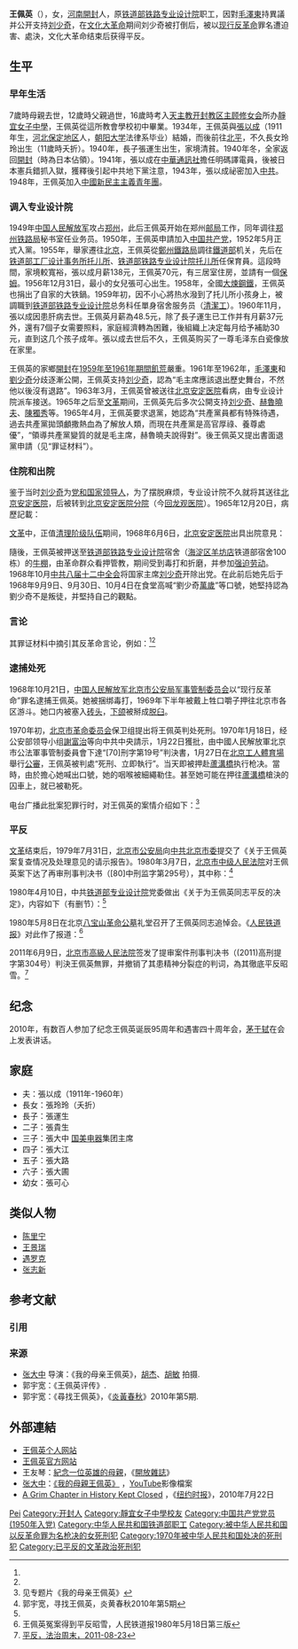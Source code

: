 '''王佩英'''（{{bd|1915年|3月14日|1970年|1月27日}}），女，[[河南|河南]][[開封|開封]]人，原[[铁道部铁路专业设计院|铁道部铁路专业设计院]]职工，因對[[毛澤東|毛澤東]]持異議并公开支持[[刘少奇|刘少奇]]，在[[文化大革命|文化大革命]]期间刘少奇被打倒后，被以[[现行反革命|现行反革命]]罪名遭迫害、處決，文化大革命结束后获得平反。

== 生平 ==
=== 早年生活 ===
7歲時母親去世，12歲時父親過世，16歲時考入[[天主教开封教区|天主教开封教区]][[主顾修女会|主顾修女会]]所办[[靜宜大學|靜宜女子中學]]，王佩英從這所教會學校初中畢業。1934年，王佩英與[[張以成|張以成]]（1911年生，[[河北|河北]][[保定地区|保定地区]]人，[[朝阳大学|朝阳大学]]法律系毕业）結婚，而後前往[[北平|北平]]，不久長女玲玲出生（11歲時夭折）。1940年，長子張運生出生，家境清貧。1940年冬，全家返回[[開封|開封]]（時為日本佔領）。1941年，張以成在[[中華通訊社|中華通訊社]]擔任明碼譯電員，後被日本憲兵錯抓入獄，獲釋後引起中共地下黨注意，1943年，張以成祕密加入[[中共|中共]]。1948年，王佩英加入[[中國新民主主義青年團|中國新民主主義青年團]]。

=== 调入专业设计院 ===
1949年[[中国人民解放军|中国人民解放军]]攻占[[郑州|郑州]]，此后王佩英开始在郑州[[邮局|邮局]]工作，同年调往[[郑州铁路局|郑州铁路局]]秘书室任业务员。1950年，王佩英申請加入[[中国共产党|中国共产党]]，1952年5月正式入黨。1955年，舉家遷往[[北京|北京]]，王佩英從[[鄭州鐵路局|鄭州鐵路局]]調往[[中華人民共和國鐵道部|鐵道部]]机关，先后在[[铁道部工厂设计事务所托儿所|铁道部工厂设计事务所托儿所]]、[[铁道部铁路专业设计院托儿所|铁道部铁路专业设计院托儿所]]任保育員。這段時間，家境較寬裕，張以成月薪138元，王佩英70元，有三居室住房，並請有一個[[保姆|保姆]]。1956年12月31日，最小的女兒張可心出生。1958年，全國[[大跃进|大煉鋼鐵]]，王佩英也捐出了自家的大铁鍋。1959年初，因不小心將热水潑到了托儿所小孩身上，被調職到[[铁道部铁路专业设计院|铁道部铁路专业设计院]]总务科任單身宿舍服务员（[[清潔工|清潔工]]）。1960年11月，張以成因患肝病去世。王佩英月薪為48.5元，除了長子運生已工作并有月薪37元外，還有7個子女需要照料，家庭經濟轉為困難，後組織上决定每月给予補助30元，直到这几个孩子成年。張以成去世后不久，王佩英购买了一尊毛泽东白瓷像放在家里。

王佩英的家鄉[[開封|開封]]在[[三年困难时期|1959年至1961年期間飢荒]]嚴重。1961年至1962年，[[毛澤東|毛澤東]]和[[劉少奇|劉少奇]]分歧逐漸公開，王佩英支持[[刘少奇|刘少奇]]，認為“毛主席應該退出歷史舞台，不然他以後沒有退路”。1963年3月，王佩英曾被送往[[北京安定医院|北京安定医院]]看病，由专业设计院派车接送。1965年之后至[[文革|文革]]期间，王佩英先后多次公開支持[[刘少奇|刘少奇]]、[[赫魯曉夫|赫魯曉夫]]、[[陳獨秀|陳獨秀]]等。1965年4月，王佩英要求退黨，她認為“共產黨員都有特殊待遇，過去共產黨拋頭顱撒熱血為了解放人類，而現在共產黨是高官厚祿、養尊處優”，“領導共產黨變質的就是毛主席，赫魯曉夫說得對”。後王佩英又提出書面退黨申請（见“罪证材料”）。

=== 住院和出院 ===
鉴于当时[[刘少奇|刘少奇]]为[[党和国家领导人|党和国家领导人]]，为了摆脱麻烦，专业设计院不久就将其送往[[北京安定医院|北京安定医院]]，后被转到[[回龙观医院|北京安定医院分院]]（今[[回龙观医院|回龙观医院]]）。1965年12月20日，病歷記載：
{{引用|“治療已達五個月，病情不見好轉，若令其出院對社會影響不好。”}}

[[文革|文革]]中，正值[[清理阶级队伍|清理阶级队伍]]期间，1968年6月6日，[[北京安定医院|北京安定医院]]出具出院意見：
{{引用|68.6.6. 出院診斷證明，經過住院期間觀察，除高血壓病外，目前生活自理如常人，無精神異常，在住院期間思想反動，對黨不滿，經過思想教育仍不改，故由[[铁道部铁路专业设计院|機關]]接出處理。<br><br>醫师  吳志長
}}

隨後，王佩英被押送至[[铁道部铁路专业设计院|铁道部铁路专业设计院]]宿舍（[[海淀区|海淀区]][[羊坊店|羊坊店]]铁道部宿舍100栋）的[[牛棚|牛棚]]，由革命群众看押管教，期间受到毒打和折磨，并参加[[强迫劳动|强迫劳动]]。1968年10月[[中國共產黨第八次全國代表大會|中共八届十二中全会]]将国家主席[[刘少奇|刘少奇]]开除出党。在此前后她先后于1968年9月9日、9月30日、10月4日在食堂高喊“劉少奇[[萬歲|萬歲]]”等口號，她堅持認為劉少奇不是叛徒，并堅持自己的觀點。

=== 言论 ===
其罪证材料中摘引其反革命言论，例如：<ref name=wo/><ref name=guo/>

{{引用|……<br><br>
□，共党居功今何在？青眼看人万里情，党员为民新风尚。<br>
□，共产党员爱解放。骄傲自满失败了，当家作主为个人。<br>
□，党员家丰衣足食。人民生活不堪言。衣食住行真艰难。<br>
□，共党居功。铁打江山。共产党员。着上马衣。升官发财。躍武扬威。骑在民身。作威作富。任意[[剥削|剥消]]，劳苦大众。只顾自己，不为人民。<br>
……<br>
7，共产党领袖[[毛泽东|毛泽东]]，您领导人民干革命，走新[[资本主义|资本主义]]道路……<br>
8，共产党领袖毛泽东，[[共产主义|共产主义]]百年来到。六亿人民抬手而来。<br>
9，[[四大家族_(蒋宋孔陈)|四大家族]]都走逃。五大家族毛泽东。人民财产归你手。<br>
10，[[世界大战|世界大战]]就要起，那里是太平仓呀！那里是安全地……<br>
11，中国人民又作[[美国|美]]奴，请向谁来解放我国民。祝向谁能解放中国人<br>
12，敬爱党，[[唯心主义|维心主义]]。革心的人，良好派。彻底解放中国……<br>
13，定要解放[[台湾岛|台湾岛]]。受苦受难同胞们。[[蒋介石|蒋介石]]有功之臣。<br>
14，共产党不要再落后也□要领导人民[[开倒车|开道车]]。中国人不愿随你[[西方|西]]行。因此定要打倒共产党。<br>
15，中国人民大翻身。全党全民专政权。自由平等□实现。<br>
16，社会主义优越性。社会主义的完成，归功于全党全民。<br>
17，敬爱信仰[[周总理|周总理]]，千辛万苦作外交，一心一意为人民。<br>
18，[[周恩来|总理]]生活一贯制，终身目的为人类，主义总理来实现。<br>
19，敬爱崇拜[[刘少奇|刘主席]]，辛辛苦苦写[[论共产党员的修养|作品]]，教育人民一条心。<br>
20，先祖革命我继续，代代传教儿孙们，全家信党万万年。<br>
21，共产党呀！共产党啊！[[毛泽东|毛泽东]]呀！毛泽东啊！<br>
22，人民对您客气。[[毛泽东|毛主席]]，请您自己跳下政治舞台吧！<br>
否则全国人民，夺政权，怒气冲天那时您怎好退步？<br>
23，共产党员王佩英是有罪之人。从今以后我退党，一生再不信。<br>
24，因無意義没目的。誓死不信不信一定坚决坚决不信仰共产党。<br>
退党退党速办退党手续交我本人。<br>
谁在拉权我谁是[[六月蛋|陆月蛋]]，谁再教育我同上。<br>
若对我有明确正意的处理。一人做事一人担，自心情願。总之為六億人民利益出發的，絕不考虑自己，更不顧息自己一切。<br>
25，共产党书记[[王世彦|王世彦]]您好请您给我速办退党手续。<br>
感激共产党组织感谢您。请批准我退党吧！<center>王佩英自述自写7.12</center><br>
20.21.22<center>共产党员政治衰退</center><center>党民待他无可救药</center><center>共产党失败理当然</center>
……<br><br>
“我不愿当人民的罪人，我要退党，共产党虽然前一段革命有功，但现在被胜利冲昏了头脑，停止不前了，已经站在人民头上压迫人民了。”<br>
“共产党员都有特殊待遇。过去共产党抛头颅洒热血是为解放人类，而现在共产党是高官厚禄养尊处优。”<br>
“我已向组织部正式宣誓，我右手打倒[[共产党|共产党]]，左手打倒[[国民党反动派|反动派]]，双手打倒全世界[[人民公敌|人民公敌]]。”<br>
“[[陈独秀|陈独秀]]是好人，应该永远纪念他。”<br>
“看看现在共产党的领导干部，就是高官厚禄养尊处优。组织部李部长一天皮鞋革履西服洋装的，是个漂亮的纸人，一天什么也不干。”<br>
“别看[[刘海燕|刘书记]]和[[梅平|梅平]]见了人很和气，好像……”
}}

=== 逮捕处死 ===
1968年10月21日，[[中国人民解放军|中国人民解放军]][[北京市公安局|北京市公安局]][[军事管制委员会|军事管制委员会]]以“现行反革命”罪名逮捕王佩英。她被捆绑毒打，1969年下半年被戴上牲口嚼子押往北京市各区游斗。她口内被塞入[[砖头|砖头]]，[[下颌|下颌]]被掰成[[脫臼|脱臼]]。 

1970年初，[[北京市革命委员会|北京市革命委员会]]保卫组提出将王佩英判处死刑。1970年1月18日，经公安部领导小组[[謝富治|謝富治]]等向中共中央請示，1月22日獲批，由中國人民解放軍北京市公法軍事管制委員會下達“[70]刑字第19号”判決書，1月27日在[[北京工人體育場|北京工人體育場]]舉行[[公審|公審]]，王佩英被判處“死刑、立即執行”。当天即被押赴[[蘆溝橋|蘆溝橋]]执行枪决。當時，由於擔心她喊出口號，她的咽喉被細繩勒住。甚至她可能在押往[[蘆溝橋|蘆溝橋]]槍決的囚車上，就已被勒死。

电台广播此批案犯罪行时，对王佩英的案情介绍如下：<ref name=wo>见专题片《我的母亲王佩英》</ref>

{{引用|十一、现行反革命犯王佩英，女，54岁，[[河南省|河南省]]人，系[[地主|地主]]分子，[[铁道部铁路专业设计院|铁道部铁路专业设计院]]勤杂工。<br>王犯顽固坚持反动立场，自1964年至1968年10月，书写反革命标语一千九百余张，反动诗词三十余首，公开散发到[[天安门|天安门]]、[[西单商场|西单商场]]、机关食堂等公共场所，并多次当众呼喊反革命口号，极其恶毒地攻击诬蔑[[无产阶级司令部|无产阶级司令部]]和我国[[社会主义|社会主义]]制度。王犯在押期间仍坚持与人民为敌，疯狂地咒骂我党，其反革命气焰嚣张到极点。<br>……为了加强对一小撮反革命势力的专政，进一步落实毛主席“[[提高警惕，保卫祖国|提高警惕，保卫祖国]]”“[[备战、备荒、为人民|备战、备荒、为人民]]”的伟大战略方针，狠狠打击阶级敌人的反革命气焰，<br>……依法判处[[现行反革命|现行反革命]]犯王佩英死刑，立即执行。……经[[中华人民共和国最高人民法院|中华人民共和国最高人民法院]]核准，1970年1月27日。
}}

=== 平反 ===
[[文革|文革]]结束后，1979年7月31日，[[北京市公安局|北京市公安局]]向[[中共北京市委|中共北京市委]]提交了《关于王佩英案复查情况及处理意见的请示报告》。1980年3月7日，[[北京市中级人民法院|北京市中级人民法院]]对王佩英案下达了再审刑事判决书（[80]中刑监字第295号），其中称：<ref name=guo>郭宇宽，寻找王佩英，炎黄春秋2010年第5期</ref>
{{引用|“查明王佩英从1963年开始患[[精神病|精神病]]。原判认定王的罪行是在其[[精神病|精神病]]状态下的胡言乱语，不应负[[刑事责任|刑事责任]]。”}}
{{引用|……呼喊反革命口号”等，完全是精神病态反应。<br><br>
关于原定王佩英“自一九六四年至一九六八年十月，书写反革命标语一千九百余张，反动诗词三十余首，公开散发到[[天安门|天安门]]、[[西单商场|西单商场]]等公共场所”问题。经复查，王佩英自一九六八年六月六日从安定医院被接出院后，至十月二十一日被北京市公安局军管会逮捕，在单位看押的这段时间内，确实书写了标语五十一张（其中有三张无反动内容，三张写有“刘少奇万岁”，“亲人刘少奇”，“刘少奇是我救命恩人”）；书写诗词十八首（其中十一首无反动内容）；书写自……}}

1980年4月10日，中共[[铁道部专业设计院|铁道部专业设计院]]党委做出《关于为王佩英同志平反的决定》，内容如下（有删节）：<ref name=wo/>

{{引用|<center>关于为王佩英同志平反的决定</center><br><br>
王佩英同志一九一五年生，一九四九年参加工作，一九五〇年参加[[中国共产党|中国共产党]]，原在[[铁道部铁路专业设计院|铁道部铁路专业设计院]]工作。<br><br>
王佩英同志接受革命思想较早，[[抗日战争|抗日战争]]、[[第二次国共内战|第二次国共内战]]时期，她在[[汪精卫政权|日伪]]、国民党统治区[[开封|开封]]、[[郑州|郑州]]、[[兰考|兰考]]、[[密县|密县]]一带，为掩护帮助我党地下工作者，做了大量对革命有益的工作。解放以来，先后在[[郑州市邮政局|郑州邮局]]、[[汉口铁路分局|汉口铁路分局]]、[[郑州铁路管理局|郑州铁路管理局]]、[[铁道部铁路专业设计院|铁道部铁路专业设计院]]等单位任业务员、监印员、办事员、保育员等职。<br><br>
王佩英同志参加工作后，不计较个人得失，为了革命利益和需要，一贯服从党组织分配。她工作中勤勤恳恳，任劳任怨，积极主动，对组织上交给的各项任务，总是愉快服从，努力完成。在[[三反运动|三反运动]]中，她立场坚定，夜以继日地坚决同贪污分子作斗争。……（平反决定以下部分片中未拍摄）<br><br>
……一九六八年十月二十一日关进监狱，一九七〇年一月二十七日被错误地枪杀，含冤而死。<br><br>
现经[[北京市中级人民法院|北京市中级人民法院]]复查落实，一九七〇年对王佩英同志以反革命罪处以死刑是完全错误的，应予彻底平反昭雪。<br><br>
院党委决定，为王佩英同志彻底平反昭雪，恢复政治名誉，恢复党籍，对王佩英同志的一切诬蔑不实之词全部推翻。<br><br>
通知所有受株连的家属、子女、亲友等同志所在单位，销毁一切受株连的材料，彻底清除影响。<br><br>
中共[[铁道部专业设计院|铁道部专业设计院]]委员会<br><br>
一九八〇年四月十日
}}

1980年5月8日在北京[[八宝山革命公墓|八宝山革命公墓]]礼堂召开了王佩英同志追悼会。《[[人民铁道报|人民铁道报]]》对此作了报道：<ref>王佩英冤案得到平反昭雪，人民铁道报1980年5月18日第三版
</ref>

{{引用|<center><big>王佩英冤案得到平反昭雪</big></center><br>
专业设计院党委最近作出决定，为在[[林彪|林彪]]、“[[四人帮|四人帮]]”极左路线影响下被迫害致死的王佩英同志彻底平反昭雪，恢复政治名誉，恢复党籍，一切诬蔑不实之词应予全部推倒。<br><br>
王佩英同志是专业设计院保育员，从一九六三年患[[精神分裂症|精神分裂症]]，但在[[文化大革命|文化大革命]]中，竟把她在精神不正常的情况下说的话，定为现行反革命言论，撵出[[北京安定医院|医院]]，残酷批斗，并于一九六八年被捕入狱，于一九七〇年一月被迫害致死。<br><br>
王佩英同志一九一五年生，河南省开封市人，一九四九年[[参加工作|参加革命工作]]，一九五〇年加入[[中国共产党|中国共产党]]。早在抗日战争、解放战争时期，她就做了大量对革命有益的工作。全国解放后，她当过业务员、监印员、办事员和保育员，不计较个人得失，勤勤恳恳地为党工作。王佩英同志是一位好同志、好党员。<br><br>
五月八日，在北京[[八宝山革命公墓|八宝山革命公墓]]礼堂，为王佩英同志举行了追悼会。铁道部副部长[[刘建章|刘建章]]、政治部副主任[[黄新义|黄新义]]、机关党委副书记[[赵椿|赵椿]]、专业设计院领导同志[[李荣村|李荣村]]、[[葛振俭|葛振俭]]，王佩英同志生前友好和专业设计院职工四百多人参加了追悼会。<br><br>
在追悼会前，[[刘建章|刘建章]]等领导同志接见了王佩英同志的亲属。<br><br>
（本报记者）
}}
2011年6月9日，[[北京市高級人民法院|北京市高級人民法院]]签发了提审案件刑事判决书（(2011)高刑提字第304号）判決王佩英無罪，并撤销了其患精神分裂症的判词，為其徹底平反昭雪。<ref>[http://www.legalweekly.cn/content.jsp?id=168603&lm=%25E7%25A4%25BE%25E4%25BC%259A 平反，法治周末，2011-08-23]{{dead link|date=2018年3月 |bot=InternetArchiveBot |fix-attempted=yes }}</ref>

== 纪念 ==
2010年，有数百人参加了纪念王佩英诞辰95周年和遇害四十周年会，[[茅于轼|茅于轼]]在会上发表讲话。

== 家庭 ==
* 夫：張以成（1911年-1960年）
* 長女：張玲玲（夭折）
* 長子：張運生
* 二子：張貴生
* 三子：張大中 [[国美电器|国美电器]]集团主席
* 四子：張大江
* 五子：張大路
* 六子：張大圃
* 幼女：張可心

== 类似人物 ==
* [[陈里宁|陈里宁]]
* [[王景瑞_(北京市)|王景瑞]]
* [[遇罗克|遇罗克]]
* [[张志新|张志新]]

== 参考文献 ==
=== 引用 ===
{{Reflist|30em}}

=== 来源 ===
{{refbegin}}
* [[张大中|张大中]] 导演：《我的母亲王佩英》，[[胡杰|胡杰]]、[[胡敏|胡敏]] 拍摄.
* 郭宇宽：《王佩英评传》.
* 郭宇宽：《尋找王佩英》，《[[炎黃春秋|炎黃春秋]]》2010年第5期.
{{refend}}

== 外部連結 ==
* [http://www.wangpeiying.com.cn 王佩英个人网站] {{Wayback|url=http://www.wangpeiying.com.cn/ |date=20190703233334 }}
* [http://www.王佩英.com 王佩英官方网站]{{Dead link|date=2018年12月 |bot=InternetArchiveBot |fix-attempted=yes }}
* 王友琴：[https://web.archive.org/web/20100731144915/http://www.open.com.hk/0904p68.html 紀念一位英雄的母親]，《[[開放雜誌|開放雜誌]]》
* [[张大中|张大中]]：[http://www.youtube.com/view_play_list?p=224E9888F4F6A3E2 《我的母親王佩英》] {{Wayback|url=http://www.youtube.com/view_play_list?p=224E9888F4F6A3E2 |date=20150704122123 }}，[[YouTube|YouTube]]影像檔案
* [http://www.nytimes.com/2010/07/23/world/asia/23iht-letter.html?scp=1&sq=Wang&st=cse A Grim Chapter in History Kept Closed] {{Wayback|url=http://www.nytimes.com/2010/07/23/world/asia/23iht-letter.html?scp=1&sq=Wang&st=cse |date=20180323155042 }}，《[[纽约时报|纽约时报]]》，2010年7月22日

{{Authority control}}
{{DEFAULTSORT:Wang王}}
[[Category:王姓|Pei]]
[[Category:开封人|Category:开封人]]
[[Category:靜宜女子中學校友|Category:靜宜女子中學校友]]
[[Category:中国共产党党员_(1950年入党)|Category:中国共产党党员 (1950年入党)]]
[[Category:中华人民共和国铁道部职工|Category:中华人民共和国铁道部职工]]
[[Category:被中华人民共和国以反革命罪为名枪决的女死刑犯|Category:被中华人民共和国以反革命罪为名枪决的女死刑犯]]
[[Category:1970年被中华人民共和国处决的死刑犯|Category:1970年被中华人民共和国处决的死刑犯]]
[[Category:已平反的文革政治死刑犯|Category:已平反的文革政治死刑犯]]